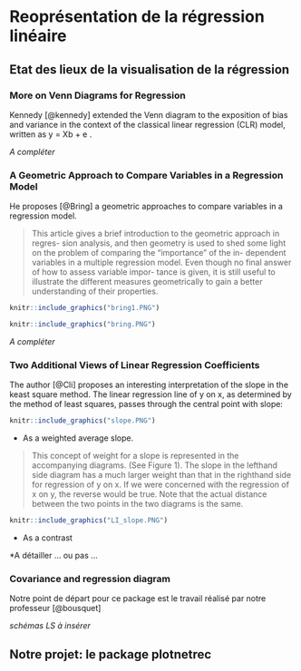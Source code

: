 # Reoprésentation de la régression linéaire 

## Etat des lieux de la visualisation de la régression

### More on Venn Diagrams for Regression

Kennedy [@kennedy] extended the Venn diagram to the exposition of bias and variance in the context of the classical linear regression (CLR) model, written as y = Xb + e .

*A compléter*

### A Geometric Approach to Compare Variables in a Regression Model

He proposes [@Bring] a geometric approaches to compare variables in a regression model. 

> This article gives a brief introduction to the geometric approach in regres- sion analysis, and then geometry is used to shed some light on the problem of comparing the "importance" of the in- dependent variables in a multiple regression model. Even though no final answer of how to assess variable impor- tance is given, it is still useful to illustrate the different measures geometrically to gain a better understanding of their properties.

```r
knitr::include_graphics("bring1.PNG")
```

```r
knitr::include_graphics("bring.PNG")
```

*A compléter*

### Two Additional Views of Linear Regression Coefficients

The author [@Cli] proposes an interesting interpretation of the slope in the keast square method. The linear regression line of y on x, as determined by the method of least squares, passes through the central point with slope:

```r
knitr::include_graphics("slope.PNG")
```

- As a weighted average slope.

> This concept of weight for a slope is represented in the accompanying diagrams. (See Figure 1). The slope in the lefthand side diagram has a much larger weight than that in the righthand side for regression of y on x. If we were concerned with the regression of x on y, the reverse would be true. Note that the actual distance between the two points in the two diagrams is the same.

```r
knitr::include_graphics("LI_slope.PNG")
```

- As a contrast

*A détailler ... ou pas ...

### Covariance and regression diagram

Notre point de départ pour ce package est le travail réalisé par notre professeur [@bousquet]

*schémas LS à insérer*


## Notre projet: le package plotnetrec

